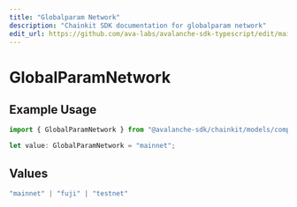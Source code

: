```yaml
---
title: "Globalparam Network"
description: "Chainkit SDK documentation for globalparam network"
edit_url: https://github.com/ava-labs/avalanche-sdk-typescript/edit/main/chainkit/docs/models/components/globalparamnetwork.md
---
```


# GlobalParamNetwork

## Example Usage

```typescript
import { GlobalParamNetwork } from "@avalanche-sdk/chainkit/models/components";

let value: GlobalParamNetwork = "mainnet";
```

## Values

```typescript
"mainnet" | "fuji" | "testnet"
```